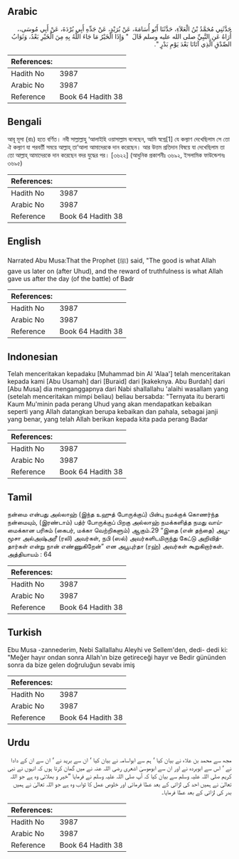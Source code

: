 ## Arabic


<div dir="rtl" lang="ar" style={{fontSize:'larger',backgroundColor:'#f8f9fa',padding:20}}>
حَدَّثَنِي مُحَمَّدُ بْنُ الْعَلاَءِ، حَدَّثَنَا أَبُو أُسَامَةَ، عَنْ بُرَيْدٍ، عَنْ جَدِّهِ أَبِي بُرْدَةَ، عَنْ أَبِي مُوسَى،، أُرَاهُ عَنِ النَّبِيِّ صلى الله عليه وسلم قَالَ ‏ "‏ وَإِذَا الْخَيْرُ مَا جَاءَ اللَّهُ بِهِ مِنَ الْخَيْرِ بَعْدُ، وَثَوَابُ الصِّدْقِ الَّذِي آتَانَا بَعْدَ يَوْمِ بَدْرٍ ‏"‏‏.‏
</div>
<div style={{backgroundColor:'#f8f9fa',padding:20, marginBottom: 10}}><table> <thead> <tr> <th>References:</th> <th></th> </tr> </thead> <tbody><tr><td>Hadith No</td><td>3987</td></tr><tr><td>Arabic No</td><td>3987</td></tr><tr><td>Reference</td><td>Book 64 Hadith 38</td></tr></tbody></table></div>

## Bengali


<div dir="ltr" lang="bn" style={{fontSize:'larger',backgroundColor:'#f8f9fa',padding:20}}>
আবূ মূসা (রাঃ) হতে বর্ণিত। নবী সাল্লাল্লাহু ‘আলাইহি ওয়াসাল্লাম বলেছেন, আমি স্বপ্নে[1] যে কল্যাণ দেখেছিলাম সে তো ঐ কল্যাণ যা পরবর্তী সময়ে আল্লাহ্ তা‘আলা আমাদেরকে দান করেছেন। আর উত্তম প্রতিদান বিষয়ে যা দেখেছিলাম তা তো আল্লাহ্ আমাদেরকে দান করেছেন বদর যুদ্ধের পর। [৩৬২২] (আধুনিক প্রকাশনীঃ ৩৬৯২, ইসলামিক ফাউন্ডেশনঃ ৩৬৯৫)
</div>
<div style={{backgroundColor:'#f8f9fa',padding:20, marginBottom: 10}}><table> <thead> <tr> <th>References:</th> <th></th> </tr> </thead> <tbody><tr><td>Hadith No</td><td>3987</td></tr><tr><td>Arabic No</td><td>3987</td></tr><tr><td>Reference</td><td>Book 64 Hadith 38</td></tr></tbody></table></div>

## English


<div dir="ltr" lang="en" style={{fontSize:'larger',backgroundColor:'#f8f9fa',padding:20}}>
Narrated Abu Musa:That the Prophet (ﷺ) said, "The good is what Allah gave us later on (after Uhud), and the reward of truthfulness is what Allah gave us after the day (of the battle) of Badr
</div>
<div style={{backgroundColor:'#f8f9fa',padding:20, marginBottom: 10}}><table> <thead> <tr> <th>References:</th> <th></th> </tr> </thead> <tbody><tr><td>Hadith No</td><td>3987</td></tr><tr><td>Arabic No</td><td>3987</td></tr><tr><td>Reference</td><td>Book 64 Hadith 38</td></tr></tbody></table></div>

## Indonesian


<div dir="ltr" lang="id" style={{fontSize:'larger',backgroundColor:'#f8f9fa',padding:20}}>
Telah menceritakan kepadaku [Muhammad bin Al 'Alaa'] telah menceritakan kepada kami [Abu Usamah] dari [Buraid] dari [kakeknya. Abu Burdah] dari [Abu Musa] dia menganggapnya dari Nabi shallallahu 'alaihi wasallam yang (setelah menceritakan mimpi beliau) beliau bersabda: "Ternyata itu berarti Kaum Mu'minin pada perang Uhud yang akan mendapatkan kebaikan seperti yang Allah datangkan berupa kebaikan dan pahala, sebagai janji yang benar, yang telah Allah berikan kepada kita pada perang Badar
</div>
<div style={{backgroundColor:'#f8f9fa',padding:20, marginBottom: 10}}><table> <thead> <tr> <th>References:</th> <th></th> </tr> </thead> <tbody><tr><td>Hadith No</td><td>3987</td></tr><tr><td>Arabic No</td><td>3987</td></tr><tr><td>Reference</td><td>Book 64 Hadith 38</td></tr></tbody></table></div>

## Tamil


<div dir="ltr" lang="ta" style={{fontSize:'larger',backgroundColor:'#f8f9fa',padding:20}}>
நன்மை என்பது அல்லாஹ் (இந்த உஹுத் போருக்குப்) பின்பு நமக்குக் கொணர்ந்த நன்மையும், (இரண்டாம்) பத்ர் போருக்குப் பிறகு அல்லாஹ் நமக்களித்த நமது வாய்மைக்கான பரிசும் (கைபர், மக்கா வெற்றிகளும்) ஆகும்.29 “இதை (என் தந்தை) அபூமூசா அல்அஷ்அரீ (ரலி) அவர்கள், நபி (ஸல்) அவர்களிடமிருந்து கேட்டு அறிவித்தார்கள் என்று நான் எண்ணுகிறேன்” என அபூபுர்தா (ரஹ்) அவர்கள் கூறுகிறார்கள். அத்தியாயம் : 64
</div>
<div style={{backgroundColor:'#f8f9fa',padding:20, marginBottom: 10}}><table> <thead> <tr> <th>References:</th> <th></th> </tr> </thead> <tbody><tr><td>Hadith No</td><td>3987</td></tr><tr><td>Arabic No</td><td>3987</td></tr><tr><td>Reference</td><td>Book 64 Hadith 38</td></tr></tbody></table></div>

## Turkish


<div dir="ltr" lang="tr" style={{fontSize:'larger',backgroundColor:'#f8f9fa',padding:20}}>
Ebu Musa -zannederim, Nebi Sallallahu Aleyhi ve Sellem'den, dedi- dedi ki: "Meğer hayır ondan sonra Allah'ın bize getireceği hayır ve Bedir gününden sonra da bize gelen doğruluğun sevabı imiş
</div>
<div style={{backgroundColor:'#f8f9fa',padding:20, marginBottom: 10}}><table> <thead> <tr> <th>References:</th> <th></th> </tr> </thead> <tbody><tr><td>Hadith No</td><td>3987</td></tr><tr><td>Arabic No</td><td>3987</td></tr><tr><td>Reference</td><td>Book 64 Hadith 38</td></tr></tbody></table></div>

## Urdu


<div dir="rtl" lang="ur" style={{fontSize:'larger',backgroundColor:'#f8f9fa',padding:20}}>
مجھ سے محمد بن علاء نے بیان کیا ‘ ہم سے ابواسامہ نے بیان کیا ‘ ان سے برید نے ‘ ان سے ان کے دادا نے ‘ اس سے ابوبردہ نے اور ان سے ابوموسیٰ اشعری رضی اللہ عنہ نے میں گمان کرتا ہوں کہ انہوں نے نبی کریم صلی اللہ علیہ وسلم سے بیان کیا کہ آپ صلی اللہ علیہ وسلم نے فرمایا ”خیر و بھلائی وہ ہے جو اللہ تعالیٰ نے ہمیں احد کی لڑائی کے بعد عطا فرمائی اور خلوص عمل کا ثواب وہ ہے جو اللہ تعالیٰ نے ہمیں بدر کی لڑائی کے بعد عطا فرمایا۔
</div>
<div style={{backgroundColor:'#f8f9fa',padding:20, marginBottom: 10}}><table> <thead> <tr> <th>References:</th> <th></th> </tr> </thead> <tbody><tr><td>Hadith No</td><td>3987</td></tr><tr><td>Arabic No</td><td>3987</td></tr><tr><td>Reference</td><td>Book 64 Hadith 38</td></tr></tbody></table></div>